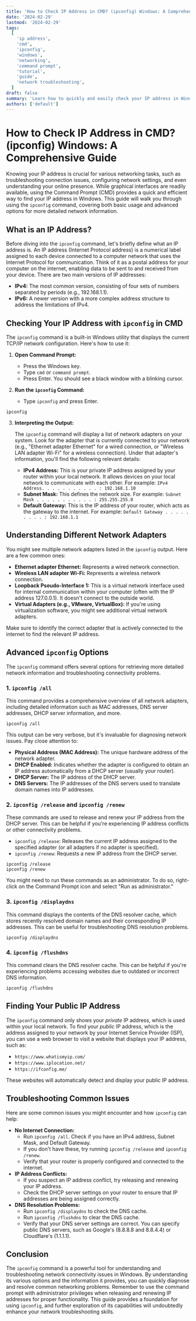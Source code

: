 ```yaml
---
title: 'How to Check IP Address in CMD? (ipconfig) Windows: A Comprehensive Guide'
date: '2024-02-29'
lastmod: '2024-02-29'
tags:
  [
    'ip address',
    'cmd',
    'ipconfig',
    'windows',
    'networking',
    'command prompt',
    'tutorial',
    'guide',
    'network troubleshooting',
  ]
draft: false
summary: 'Learn how to quickly and easily check your IP address in Windows using the Command Prompt (CMD) and the ipconfig command. This comprehensive guide covers everything from basic usage to advanced options for troubleshooting network issues.'
authors: ['default']
---
```


# How to Check IP Address in CMD? (ipconfig) Windows: A Comprehensive Guide

Knowing your IP address is crucial for various networking tasks, such as troubleshooting connection issues, configuring network settings, and even understanding your online presence. While graphical interfaces are readily available, using the Command Prompt (CMD) provides a quick and efficient way to find your IP address in Windows. This guide will walk you through using the `ipconfig` command, covering both basic usage and advanced options for more detailed network information.

## What is an IP Address?

Before diving into the `ipconfig` command, let's briefly define what an IP address is. An IP address (Internet Protocol address) is a numerical label assigned to each device connected to a computer network that uses the Internet Protocol for communication. Think of it as a postal address for your computer on the internet, enabling data to be sent to and received from your device. There are two main versions of IP addresses:

- **IPv4:** The most common version, consisting of four sets of numbers separated by periods (e.g., 192.168.1.1).
- **IPv6:** A newer version with a more complex address structure to address the limitations of IPv4.

## Checking Your IP Address with `ipconfig` in CMD

The `ipconfig` command is a built-in Windows utility that displays the current TCP/IP network configuration. Here's how to use it:

1.  **Open Command Prompt:**

    - Press the Windows key.
    - Type `cmd` or `command prompt`.
    - Press Enter. You should see a black window with a blinking cursor.

2.  **Run the `ipconfig` Command:**
    - Type `ipconfig` and press Enter.

```plaintext
ipconfig
```

3.  **Interpreting the Output:**

    The `ipconfig` command will display a list of network adapters on your system. Look for the adapter that is currently connected to your network (e.g., "Ethernet adapter Ethernet" for a wired connection, or "Wireless LAN adapter Wi-Fi" for a wireless connection). Under that adapter's information, you'll find the following relevant details:

    - **IPv4 Address:** This is your private IP address assigned by your router within your local network. It allows devices on your local network to communicate with each other. For example: `IPv4 Address. . . . . . . . . . . : 192.168.1.10`
    - **Subnet Mask:** This defines the network size. For example: `Subnet Mask . . . . . . . . . . . : 255.255.255.0`
    - **Default Gateway:** This is the IP address of your router, which acts as the gateway to the internet. For example: `Default Gateway . . . . . . . . . : 192.168.1.1`

## Understanding Different Network Adapters

You might see multiple network adapters listed in the `ipconfig` output. Here are a few common ones:

- **Ethernet adapter Ethernet:** Represents a wired network connection.
- **Wireless LAN adapter Wi-Fi:** Represents a wireless network connection.
- **Loopback Pseudo-Interface 1:** This is a virtual network interface used for internal communication within your computer (often with the IP address 127.0.0.1). It doesn't connect to the outside world.
- **Virtual Adapters (e.g., VMware, VirtualBox):** If you're using virtualization software, you might see additional virtual network adapters.

Make sure to identify the correct adapter that is actively connected to the internet to find the relevant IP address.

## Advanced `ipconfig` Options

The `ipconfig` command offers several options for retrieving more detailed network information and troubleshooting connectivity problems.

### 1. `ipconfig /all`

This command provides a comprehensive overview of all network adapters, including detailed information such as MAC addresses, DNS server addresses, DHCP server information, and more.

```plaintext
ipconfig /all
```

This output can be very verbose, but it's invaluable for diagnosing network issues. Pay close attention to:

- **Physical Address (MAC Address):** The unique hardware address of the network adapter.
- **DHCP Enabled:** Indicates whether the adapter is configured to obtain an IP address automatically from a DHCP server (usually your router).
- **DHCP Server:** The IP address of the DHCP server.
- **DNS Servers:** The IP addresses of the DNS servers used to translate domain names into IP addresses.

### 2. `ipconfig /release` and `ipconfig /renew`

These commands are used to release and renew your IP address from the DHCP server. This can be helpful if you're experiencing IP address conflicts or other connectivity problems.

- `ipconfig /release`: Releases the current IP address assigned to the specified adapter (or all adapters if no adapter is specified).
- `ipconfig /renew`: Requests a new IP address from the DHCP server.

```plaintext
ipconfig /release
ipconfig /renew
```

You might need to run these commands as an administrator. To do so, right-click on the Command Prompt icon and select "Run as administrator."

### 3. `ipconfig /displaydns`

This command displays the contents of the DNS resolver cache, which stores recently resolved domain names and their corresponding IP addresses. This can be useful for troubleshooting DNS resolution problems.

```plaintext
ipconfig /displaydns
```

### 4. `ipconfig /flushdns`

This command clears the DNS resolver cache. This can be helpful if you're experiencing problems accessing websites due to outdated or incorrect DNS information.

```plaintext
ipconfig /flushdns
```

## Finding Your Public IP Address

The `ipconfig` command only shows your _private_ IP address, which is used within your local network. To find your _public_ IP address, which is the address assigned to your network by your Internet Service Provider (ISP), you can use a web browser to visit a website that displays your IP address, such as:

- `https://www.whatismyip.com/`
- `https://www.iplocation.net/`
- `https://ifconfig.me/`

These websites will automatically detect and display your public IP address.

## Troubleshooting Common Issues

Here are some common issues you might encounter and how `ipconfig` can help:

- **No Internet Connection:**
  - Run `ipconfig /all`. Check if you have an IPv4 address, Subnet Mask, and Default Gateway.
  - If you don't have these, try running `ipconfig /release` and `ipconfig /renew`.
  - Verify that your router is properly configured and connected to the internet.
- **IP Address Conflicts:**
  - If you suspect an IP address conflict, try releasing and renewing your IP address.
  - Check the DHCP server settings on your router to ensure that IP addresses are being assigned correctly.
- **DNS Resolution Problems:**
  - Run `ipconfig /displaydns` to check the DNS cache.
  - Run `ipconfig /flushdns` to clear the DNS cache.
  - Verify that your DNS server settings are correct. You can specify public DNS servers, such as Google's (8.8.8.8 and 8.8.4.4) or Cloudflare's (1.1.1.1).

## Conclusion

The `ipconfig` command is a powerful tool for understanding and troubleshooting network connectivity issues in Windows. By understanding its various options and the information it provides, you can quickly diagnose and resolve common networking problems. Remember to use the command prompt with administrator privileges when releasing and renewing IP addresses for proper functionality. This guide provides a foundation for using `ipconfig`, and further exploration of its capabilities will undoubtedly enhance your network troubleshooting skills.
